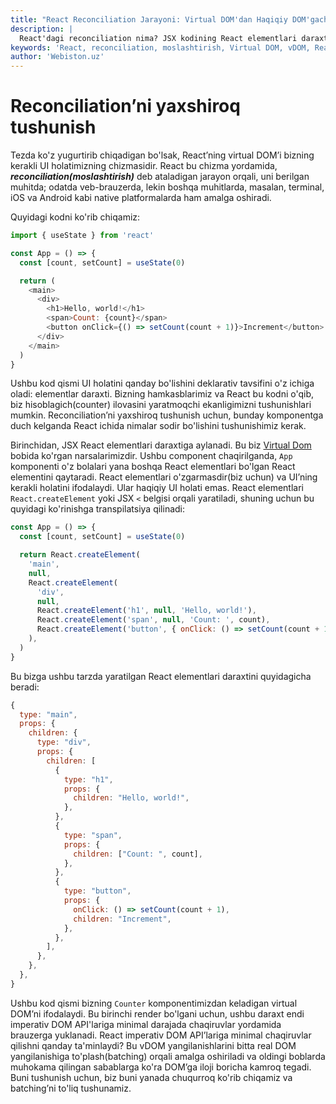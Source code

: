 ```yaml
---
title: "React Reconciliation Jarayoni: Virtual DOM'dan Haqiqiy DOM'gacha"
description: |
  React'dagi reconciliation nima? JSX kodining React elementlari daraxtiga (Virtual DOM) qanday aylanishini va React'ning uni haqiqiy DOM'ga samarali tatbiq qilishini o'rganing.
keywords: 'React, reconciliation, moslashtirish, Virtual DOM, vDOM, React Element, JSX, createElement, batching, optimallashtirish, webiston'
author: 'Webiston.uz'
---
```


# Reconciliation’ni yaxshiroq tushunish

Tezda ko'z yugurtirib chiqadigan bo'lsak, React’ning virtual DOM’i bizning kerakli UI holatimizning chizmasidir. React bu chizma yordamida, **_reconciliation(moslashtirish)_** deb ataladigan jarayon orqali, uni berilgan muhitda; odatda veb-brauzerda, lekin boshqa muhitlarda, masalan, terminal, iOS va Android kabi native platformalarda ham amalga oshiradi.

Quyidagi kodni ko'rib chiqamiz:

```js copy
import { useState } from 'react'

const App = () => {
  const [count, setCount] = useState(0)

  return (
    <main>
      <div>
        <h1>Hello, world!</h1>
        <span>Count: {count}</span>
        <button onClick={() => setCount(count + 1)}>Increment</button>
      </div>
    </main>
  )
}
```

Ushbu kod qismi UI holatini qanday bo'lishini deklarativ tavsifini o'z ichiga oladi: elementlar daraxti. Bizning hamkasblarimiz va React bu kodni o'qib, biz hisoblagich(counter) ilovasini yaratmoqchi ekanligimizni tushunishlari mumkin. Reconciliation’ni yaxshiroq tushunish uchun, bunday komponentga duch kelganda React ichida nimalar sodir bo'lishini tushunishimiz kerak.

Birinchidan, JSX React elementlari daraxtiga aylanadi. Bu biz [Virtual Dom](/books/fluent-react/virtual-dom) bobida ko'rgan narsalarimizdir. Ushbu component chaqirilganda, `App` komponenti o'z bolalari yana boshqa React elementlari bo'lgan React elementini qaytaradi. React elementlari o'zgarmasdir(biz uchun) va UI’ning kerakli holatini ifodalaydi. Ular haqiqiy UI holati emas. React elementlari `React.createElement` yoki JSX `<` belgisi orqali yaratiladi, shuning uchun bu quyidagi ko'rinishga transpilatsiya qilinadi:

```js copy
const App = () => {
  const [count, setCount] = useState(0)

  return React.createElement(
    'main',
    null,
    React.createElement(
      'div',
      null,
      React.createElement('h1', null, 'Hello, world!'),
      React.createElement('span', null, 'Count: ', count),
      React.createElement('button', { onClick: () => setCount(count + 1) }, 'Increment'),
    ),
  )
}
```

Bu bizga ushbu tarzda yaratilgan React elementlari daraxtini quyidagicha beradi:

```js copy
{
  type: "main",
  props: {
    children: {
      type: "div",
      props: {
        children: [
          {
            type: "h1",
            props: {
              children: "Hello, world!",
            },
          },
          {
            type: "span",
            props: {
              children: ["Count: ", count],
            },
          },
          {
            type: "button",
            props: {
              onClick: () => setCount(count + 1),
              children: "Increment",
            },
          },
        ],
      },
    },
  },
}
```

Ushbu kod qismi bizning `Counter` komponentimizdan keladigan virtual DOM’ni ifodalaydi. Bu birinchi render bo'lgani uchun, ushbu daraxt endi imperativ DOM API'lariga minimal darajada chaqiruvlar yordamida brauzerga yuklanadi. React imperativ DOM API’lariga minimal chaqiruvlar qilishni qanday ta'minlaydi? Bu vDOM yangilanishlarini bitta real DOM yangilanishiga to'plash(batching) orqali amalga oshiriladi va oldingi boblarda muhokama qilingan sabablarga ko'ra DOM’ga iloji boricha kamroq tegadi. Buni tushunish uchun, biz buni yanada chuqurroq ko'rib chiqamiz va batching’ni to'liq tushunamiz.
